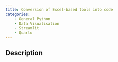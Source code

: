 ```yaml
---
title: Conversion of Excel-based tools into code
categories:
    - General Python
    - Data Visualisation
    - Streamlit
    - Quarto
---
```


## Description
